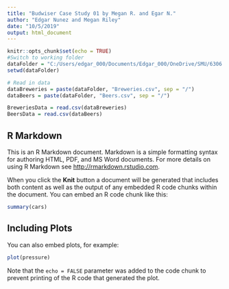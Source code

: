 ```yaml
---
title: "Budwiser Case Study 01 by Megan R. and Egar N."
author: "Edgar Nunez and Megan Riley"
date: "10/5/2019"
output: html_document
---
```


```r
knitr::opts_chunk$set(echo = TRUE)
#Switch to working folder
dataFolder = "C:/Users/edgar_000/Documents/Edgar_000/OneDrive/SMU/6306 Doing Data Science/Unit 8 and 9_ Case Study 1/Data"
setwd(dataFolder)

# Read in data
dataBreweries = paste(dataFolder, "Breweries.csv", sep = "/")
dataBeers = paste(dataFolder, "Beers.csv", sep = "/")

BreweriesData = read.csv(dataBreweries)
BeersData = read.csv(dataBeers)
```

## R Markdown

This is an R Markdown document. Markdown is a simple formatting syntax for authoring HTML, PDF, and MS Word documents. For more details on using R Markdown see <http://rmarkdown.rstudio.com>.

When you click the **Knit** button a document will be generated that includes both content as well as the output of any embedded R code chunks within the document. You can embed an R code chunk like this:

```r
summary(cars)
```

## Including Plots

You can also embed plots, for example:

```r
plot(pressure)
```

Note that the `echo = FALSE` parameter was added to the code chunk to prevent printing of the R code that generated the plot.
